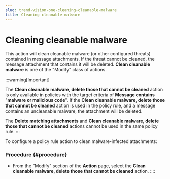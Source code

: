 ```yaml
---
slug: trend-vision-one-cleaning-cleanable-malware
title: Cleaning cleanable malware
---
```

# Cleaning cleanable malware

This action will clean cleanable malware (or other configured threats) contained in message attachments. If the threat cannot be cleaned, the message attachment that contains it will be deleted. **Clean cleanable malware** is one of the "Modify" class of actions.

:::warning[Important]

The **Clean cleanable malware, delete those that cannot be cleaned** action is only available in policies with the target criteria of **Message contains** "**malware or malicious code**". If the **Clean cleanable malware, delete those that cannot be cleaned** action is used in the policy rule, and a message contains an uncleanable malware, the attachment will be deleted.

The **Delete matching attachments** and **Clean cleanable malware, delete those that cannot be cleaned** actions cannot be used in the same policy rule.
:::

To configure a policy rule action to clean malware-infected attachments:

### Procedure {#procedure}

- From the "Modify" section of the **Action** page, select the **Clean cleanable malware, delete those that cannot be cleaned** action.
::::
